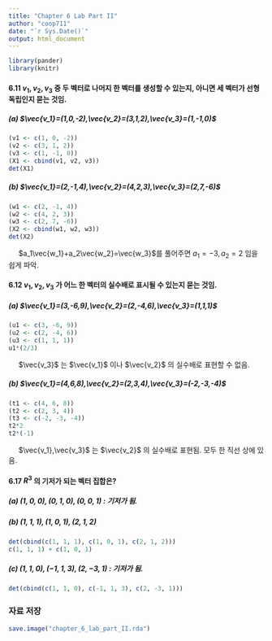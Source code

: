 ```yaml
---
title: "Chapter 6 Lab Part II"
author: "coop711"
date: "`r Sys.Date()`"
output: html_document
---
```


```r
library(pander)
library(knitr)
```

#### 6.11 $v_1, v_2, v_3$ 중 두 벡터로 나머지 한 벡터를 생성할 수 있는지, 아니면 세 벡터가 선형독립인지 묻는 것임.

##### (a) $\vec{v_1}=(1,0,-2),\vec{v_2}=(3,1,2),\vec{v_3}=(1,-1,0)$

```r
(v1 <- c(1, 0, -2))
(v2 <- c(3, 1, 2))
(v3 <- c(1, -1, 0))
(X1 <- cbind(v1, v2, v3))
det(X1)
```

##### (b) $\vec{v_1}=(2,-1,4),\vec{v_2}=(4,2,3),\vec{v_3}=(2,7,-6)$

```r
(w1 <- c(2, -1, 4))
(w2 <- c(4, 2, 3))
(w3 <- c(2, 7, -6))
(X2 <- cbind(w1, w2, w3))
det(X2)
```

&nbsp;&nbsp;&nbsp;&nbsp;&nbsp;$a_1\vec{w_1}+a_2\vec{w_2}=\vec{w_3}$를 풀어주면 $a_1=-3, a_2=2$ 임을 쉽게 파악.

#### 6.12 $v_1, v_2, v_3$ 가 어느 한 벡터의 실수배로 표시될 수 있는지 묻는 것임.

##### (a) $\vec{v_1}=(3,-6,9),\vec{v_2}=(2,-4,6),\vec{v_3}=(1,1,1)$

```r
(u1 <- c(3, -6, 9))
(u2 <- c(2, -4, 6))
(u3 <- c(1, 1, 1))
u1*(2/3)
```

&nbsp;&nbsp;&nbsp;&nbsp;&nbsp;$\vec{v_3}$ 는 $\vec{v_1}$ 이나 $\vec{v_2}$ 의 실수배로 표현할 수 없음.

##### (b) $\vec{v_1}=(4,6,8),\vec{v_2}=(2,3,4),\vec{v_3}=(-2,-3,-4)$

```r
(t1 <- c(4, 6, 8))
(t2 <- c(2, 3, 4))
(t3 <- c(-2, -3, -4))
t2*2
t2*(-1)
```

&nbsp;&nbsp;&nbsp;&nbsp;&nbsp;$\vec{v_1},\vec{v_3}$ 는 $\vec{v_2}$ 의 실수배로 표현됨. 모두 한 직선 상에 있음.

#### 6.17 $R^3$ 의 기저가 되는 벡터 집합은?

##### (a) $(1,0,0),(0,1,0),(0,0,1)$ : 기저가 됨.

##### (b) $(1,1,1),(1,0,1),(2,1,2)$

```r
det(cbind(c(1, 1, 1), c(1, 0, 1), c(2, 1, 2)))
c(1, 1, 1) + c(1, 0, 1)
```

##### (c) $(1,1,0),(-1,1,3),(2,-3,1)$ : 기저가 됨.

```r
det(cbind(c(1, 1, 0), c(-1, 1, 3), c(2, -3, 1)))
```


### 자료 저장

```r
save.image("chapter_6_lab_part_II.rda")
```